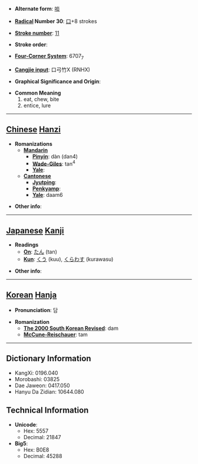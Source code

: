 * '''Alternate form''': [[啖]]

* '''[[Wiktionary:Chinese radical index| Radical]] Number 30''': [[Wiktionary:Chinese radical index 口|口]]+8 strokes

* '''[[Wiktionary:Chinese total strokes index|Stroke number]]''': [[Wiktionary:Chinese total strokes index 11|11]]

* '''Stroke order''': 

* '''[[Wiktionary:Chinese four corner index|Four-Corner System]]''': 6707<sub>7</sub>

* '''[[Wiktionary:Chinese Cangjie index|Cangjie input]]''': 口弓竹X (RNHX)

* '''Graphical Significance and Origin''': 

* '''Common Meaning'''
*#eat, chew, bite
*# entice, lure


----

== [[Chinese]] [[Hanzi]] ==

* '''Romanizations'''
** '''[[Mandarin]]'''
*** '''[[Pinyin]]''': dàn (dan4)
*** '''[[Wade-Giles]]''': tan<sup>4</sup>
*** '''[[Yale]]''': 
** '''[[Cantonese]]'''
*** '''[[Jyutping]]''':
*** '''[[Penkyamp]]''': 
*** '''[[Yale]]''': daam6

* '''Other info''': 

----

== [[Japanese]] [[Kanji]] ==

* '''Readings'''
** '''[[On]]''': [[たん]] (tan)
** '''[[Kun]]''': [[くう]] (kuu), [[くらわす]] (kurawasu)

* '''Other info''':  

----

== [[Korean]] [[Hanja]] ==

* '''Pronunciation''': 담

* '''Romanization'''
** '''[[The 2000 South Korean Revised Romanization|The 2000 South Korean Revised]]''': dam
** '''[[McCune-Reischauer]]''': tam

----

== Dictionary Information ==

* KangXi: 0196.040
* Morobashi: 03825
* Dae Jaweon: 0417.050
* Hanyu Da Zidian: 10644.080

== Technical Information ==

* '''Unicode''':
** Hex: 5557
** Decimal: 21847
* '''Big5''':
** Hex: B0E8
** Decimal: 45288